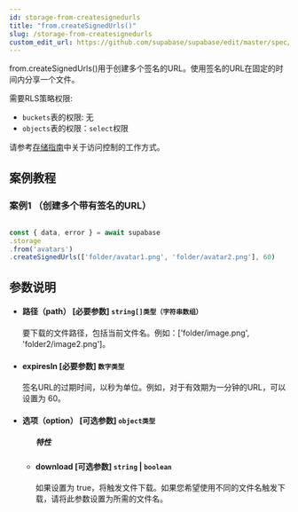 ```yaml
---
id: storage-from-createsignedurls
title: "from.createSignedUrls()"
slug: /storage-from-createsignedurls
custom_edit_url: https://github.com/supabase/supabase/edit/master/spec/supabase_js_v2.yml
---
```


from.createSignedUrls()用于创建多个签名的URL。使用签名的URL在固定的时间内分享一个文件。

需要RLS策略权限:
  - `buckets`表的权限: 无
  - `objects`表的权限：`select`权限

请参考[存储指南](/docs/guides/storage#access-control)中关于访问控制的工作方式。



## 案例教程

### 案例1 （创建多个带有签名的URL）

<Tabs scrollable size="small" type="underlined" defaultActiveId="demo2">

<TabPanel id="demo2" label="使用方法">

  ```ts
                                                                                   
const { data, error } = await supabase
  .storage
  .from('avatars')
  .createSignedUrls(['folder/avatar1.png', 'folder/avatar2.png'], 60)
  ```

</TabPanel>
</Tabs>


## 参数说明


<ul className="method-list-group">
  
<li className="method-list-item">
  <h4 className="method-list-item-label">
    <span className="method-list-item-label-name">
      路径（path）
    </span>
    <span className="method-list-item-label-badge required">
      [必要参数]
    </span>
    <span className="method-list-item-validation">
      <code>string[]类型（字符串数组）</code>
    </span>
  </h4>
  <div class="method-list-item-description">

要下载的文件路径，包括当前文件名。例如：['folder/image.png', 'folder2/image2.png']。

  </div>
  
</li>


<li className="method-list-item">
  <h4 className="method-list-item-label">
    <span className="method-list-item-label-name">
      expiresIn
    </span>
    <span className="method-list-item-label-badge required">
      [必要参数]
    </span>
    <span className="method-list-item-validation">
      <code>数字类型</code>
    </span>
  </h4>
  <div class="method-list-item-description">

签名URL的过期时间，以秒为单位。例如，对于有效期为一分钟的URL，可以设置为 60。

  </div>
  
</li>


<li className="method-list-item">
  <h4 className="method-list-item-label">
    <span className="method-list-item-label-name">
      选项（option）
    </span>
    <span className="method-list-item-label-badge false">
      [可选参数]
    </span>
    <span className="method-list-item-validation">
      <code>object类型</code>
    </span>
  </h4>
  
<ul className="method-list-group">
  <h5 class="method-list-title method-list-title-isChild expanded">特性</h5>


<li className="method-list-item">
  <h4 className="method-list-item-label">
    <span className="method-list-item-label-name">
      download
    </span>
    <span className="method-list-item-label-badge required">
      [可选参数]
    </span>
    <span className="method-list-item-validation">
      <code>string</code> | <code>boolean</code>
    </span>
  </h4>
  <div class="method-list-item-description">

如果设置为 true，将触发文件下载。如果您希望使用不同的文件名触发下载，请将此参数设置为所需的文件名。

  </div>
  
</li>




</ul>

</li>

</ul>










